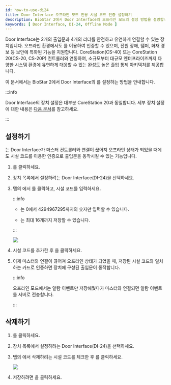 ```yaml
---
id: how-to-use-di24
title: Door Interface 오프라인 모드 전용 시설 코드 인증 설정하기
description: BioStar 2에서 Door Interface의 오프라인 모드의 설정 방법을 설명합니다.
keywords: [ Door Interface, DI-24, Offline Mode ]
---
```


Door Interface는 2개의 출입문과 4개의 리더를 안전하고 유연하게 연결할 수 있는 장치입니다. 오프라인 환경에서도 <Cmd sid="device.info.facilityCode" />를 이용하여 인증할 수 있으며, 전원 장애, 탬퍼, 화재 경보 등 보안에 특화된 기능을 지원합니다. CoreStation(CS-40) 또는 CoreStation 20(CS-20, CS-20P) 컨트롤러와 연동하여, 소규모부터 대규모 엔터프라이즈까지 다양한 시스템 환경에 유연하게 대응할 수 있는 완성도 높은 출입 통제 아키텍처를 제공합니다.

이 문서에서는 BioStar 2에서 Door Interface의 <Cmd sid="device.info.facilityCode" />를 설정하는 방법을 안내합니다.

:::info

Door Interface의 장치 설정은 대부분 CoreStation 20과 동일합니다. 세부 장치 설정에 대한 내용은 [다음 문서](how-to-use-cs20#cs20detailsetting)를 참고하세요.

:::

## <Cmd sid="device.info.facilityCode" /> 설정하기

<Cmd sid="device.info.facilityCode" />는 Door Interface가 마스터 컨트롤러와 연결이 끊어져 오프라인 상태가 되었을 때에도 시설 코드를 이용한 인증으로 출입문을 동작시킬 수 있는 기능입니다.

1. <Cmd sid="audit.menu.device" />를 클릭하세요.

1. 장치 목록에서 설정하려는 Door Interface(DI-24)을 선택하세요.

1. <Cmd sid="common.authentication" /> 탭의 <Cmd sid="device.info.facilityCode" />에서 <Cmd sid="button.addplus" />를 클릭하고, 시설 코드를 입력하세요.

    :::info

    * <Cmd sid="device.info.facilityCode" />는 0에서 4294967295까지의 숫자만 입력할 수 있습니다.

    * <Cmd sid="device.info.facilityCode" />는 최대 16개까지 저장할 수 있습니다.

    :::

    <Image src='/img/DI24-offlinemode.png' />

1. 시설 코드를 추가한 후 <Cmd sid="button.apply" />을 클릭하세요.

1. 이제 마스터와 연결이 끊어져 오프라인 상태가 되었을 때, 저장된 시설 코드와 일치하는 카드로 인증하면 장치에 구성된 출입문이 동작합니다.

    :::info

    오프라인 모드에서는 알람 이벤트만 저장해뒀다가 마스터와 연결되면 알람 이벤트를 서버로 전송합니다.

    :::

## <Cmd sid="device.info.facilityCode" /> 삭제하기

1. <Cmd sid="audit.menu.device" />를 클릭하세요.

1. 장치 목록에서 설정하려는 Door Interface(DI-24)을 선택하세요.

1. <Cmd sid="common.authentication" /> 탭의 <Cmd sid="device.info.facilityCode" />에서 삭제하려는 시설 코드를 체크한 후 <Cmd sid="button.delete" />를 클릭하세요.

    <Image src='/img/DI24-offlinemode-del.png' />

1. 저장하려면 <Cmd sid="button.apply" />을 클릭하세요.